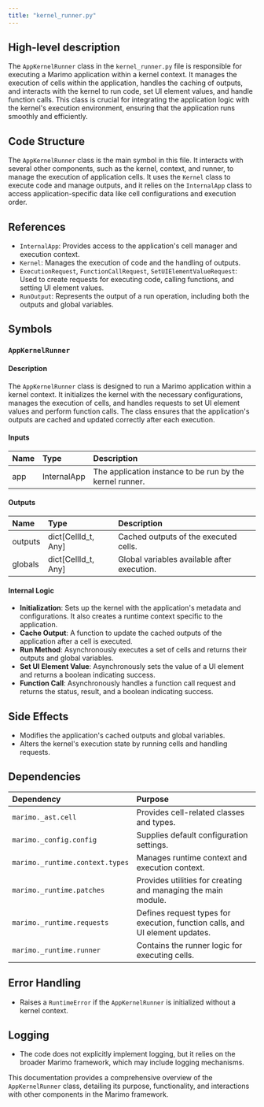 ```yaml
---
title: "kernel_runner.py"
---
```


## High-level description

The `AppKernelRunner` class in the `kernel_runner.py` file is responsible for executing a Marimo application within a kernel context. It manages the execution of cells within the application, handles the caching of outputs, and interacts with the kernel to run code, set UI element values, and handle function calls. This class is crucial for integrating the application logic with the kernel's execution environment, ensuring that the application runs smoothly and efficiently.

## Code Structure

The `AppKernelRunner` class is the main symbol in this file. It interacts with several other components, such as the kernel, context, and runner, to manage the execution of application cells. It uses the `Kernel` class to execute code and manage outputs, and it relies on the `InternalApp` class to access application-specific data like cell configurations and execution order.

## References

- `InternalApp`: Provides access to the application's cell manager and execution context.
- `Kernel`: Manages the execution of code and the handling of outputs.
- `ExecutionRequest`, `FunctionCallRequest`, `SetUIElementValueRequest`: Used to create requests for executing code, calling functions, and setting UI element values.
- `RunOutput`: Represents the output of a run operation, including both the outputs and global variables.

## Symbols

### `AppKernelRunner`
#### Description
The `AppKernelRunner` class is designed to run a Marimo application within a kernel context. It initializes the kernel with the necessary configurations, manages the execution of cells, and handles requests to set UI element values and perform function calls. The class ensures that the application's outputs are cached and updated correctly after each execution.

#### Inputs
| Name | Type | Description |
|:-----|:-----|:------------|
| app | InternalApp | The application instance to be run by the kernel runner. |

#### Outputs
| Name | Type | Description |
|:-----|:-----|:------------|
| outputs | dict[CellId_t, Any] | Cached outputs of the executed cells. |
| globals | dict[CellId_t, Any] | Global variables available after execution. |

#### Internal Logic
- **Initialization**: Sets up the kernel with the application's metadata and configurations. It also creates a runtime context specific to the application.
- **Cache Output**: A function to update the cached outputs of the application after a cell is executed.
- **Run Method**: Asynchronously executes a set of cells and returns their outputs and global variables.
- **Set UI Element Value**: Asynchronously sets the value of a UI element and returns a boolean indicating success.
- **Function Call**: Asynchronously handles a function call request and returns the status, result, and a boolean indicating success.

## Side Effects
- Modifies the application's cached outputs and global variables.
- Alters the kernel's execution state by running cells and handling requests.

## Dependencies
| Dependency | Purpose |
|:-----------|:--------|
| `marimo._ast.cell` | Provides cell-related classes and types. |
| `marimo._config.config` | Supplies default configuration settings. |
| `marimo._runtime.context.types` | Manages runtime context and execution context. |
| `marimo._runtime.patches` | Provides utilities for creating and managing the main module. |
| `marimo._runtime.requests` | Defines request types for execution, function calls, and UI element updates. |
| `marimo._runtime.runner` | Contains the runner logic for executing cells. |

## Error Handling
- Raises a `RuntimeError` if the `AppKernelRunner` is initialized without a kernel context.

## Logging
- The code does not explicitly implement logging, but it relies on the broader Marimo framework, which may include logging mechanisms.

This documentation provides a comprehensive overview of the `AppKernelRunner` class, detailing its purpose, functionality, and interactions with other components in the Marimo framework.